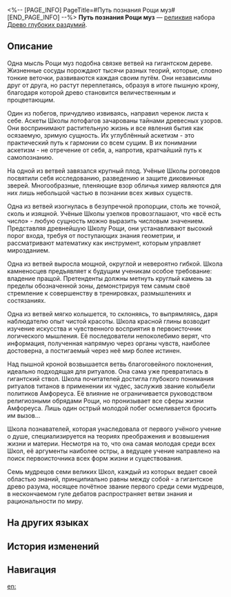 <%-- [PAGE_INFO]
PageTitle=#Путь познания Рощи муз#
[END_PAGE_INFO] --%>
{{Реликвия Инфобокс
|id          = 63206
|Изображение = Предмет Путь познания Рощи муз.png
|Набор       = Древо глубоких раздумий
|Предмет     = Соединительная вязь
|Упоминания  = 
}}
{{Описание|Золотые нити и лианы сплетают познавательную сеть Рощи, становясь линией жизни для обмена достижениями между Школами. Информация проникает через корневую систему, странствует по сосудам, подвергается анализу и структурированию. И наконец превращается в каплю росы, растворяющуюся в бассейне Библиотеки дружбы.}}
'''Путь познания Рощи муз''' — [[реликвия]] набора [[Древо глубоких раздумий]].

==Описание==
Одна мысль Рощи муз подобна связке ветвей на гигантском дереве. Жизненные сосуды порождают тысячи разных теорий, которые, словно тонкие веточки, развиваются каждая своим путём. Они независимы друг от друга, но растут переплетаясь, образуя в итоге пышную крону, благодаря которой древо становится величественным и процветающим.

Один из побегов, причудливо извиваясь, направил черенок листа к себе. Аскеты Школы лотофагов зачарованы тайнами древесных узоров. Они воспринимают растительную жизнь и все явления бытия как осязаемую, зримую сущность. Их углублённый аскетизм - это практический путь к гармонии со всем сущим. В их понимании аскетизм - не отречение от себя, а, напротив, кратчайший путь к самопознанию.

На одной из ветвей завязался крупный плод. Учёные Школы роговедов посвятили себя исследованию, разведению и защите диковинных зверей. Многообразные, пленяющие взор обличья химер являются для них лишь небольшой частью в познании всех живых существ.

Одна из ветвей изогнулась в безупречной пропорции, столь же точной, сколь и изящной. Учёные Школы узелков провозглашают, что «всё есть число» - любую сущность можно выразить числовым значением. Представляя древнейшую Школу Рощи, они устанавливают высокий порог входа, требуя от поступающих знания геометрии, и рассматривают математику как инструмент, которым {{Rubi|Керкес|титан разума}} управляет мирозданием.

Одна из ветвей выросла мощной, округлой и невероятно гибкой. Школа камненосцев предъявляет к будущим ученикам особое требование: владение пращой. Претенденты должны метнуть круглый камень за пределы обозначенной зоны, демонстрируя тем самым своё стремление к совершенству в тренировках, размышлениях и состязаниях.

Одна из ветвей мягко колышется, то склоняясь, то выпрямляясь, даря наблюдателю опыт чистой красоты. Школа красной глины возводит изучение искусства и чувственного восприятия в первоисточник логического мышления. Её последователи непоколебимо верят, что информация, полученная напрямую через органы чувств, наиболее достоверна, а постигаемый через неё мир более истинен.

Над пышной кроной возвышается ветвь благоговейного поклонения, идеально подходящая для ритуалов. Она сама уже превратилась в гигантский ствол. Школа почитателей достигла глубокого понимания ритуалов титанов в применении их чудес, заслужив звание колыбели политиков Амфореуса. Её влияние не ограничивается руководством религиозными обрядами Рощи, но пронизывает все сферы жизни Амфореуса. Лишь один острый молодой побег осмеливается бросить им вызов...

Школа познавателей, которая унаследовала от первого учёного учение о душе, специализируется на теориях преображения и возвышения жизни и материи. Несмотря на то, что она самая молодая среди всех Школ, её аргументы наиболее остры, а ведущее учение направлено на поиск первоисточника всех форм жизни и существования.

Семь мудрецов семи великих Школ, каждый из которых ведает своей областью знаний, принципиально равны между собой - а гигантское древо разума, носящее почётное звание первого среди семи мудрецов, в нескончаемом гуле дебатов распространяет ветви знания и рациональности по миру.

==На других языках==
{{На других языках
|en   = Grove of Epiphany's Interwoven Veins
|zhs  = 神悟树庭的联识叶路
|zht  = 神悟樹庭的聯識葉路
|ja   = {{Rubi|神悟|しんご}}の{{Rubi|樹庭|じゅてい}}の{{Rubi|知|ち}}を{{Rubi|繋|つな}}ぐ{{Rubi|樹路|じゅろ}}
|ko   = 깨달음의 나무 정원의 지식을 잇는 잎사귀 길
|es   = Circuito foliar del Soto de las Musas
|fr   = Circuit foliaire du Bosquet de l'épiphanie
|ru   = Путь познания Рощи муз
|th   = Grove of Epiphany's Interwoven Veins
|vi   = Cành Lá Tri Thức Của Điện Cây Giác Ngộ
|de   = Verbindungsnetz des Hains der Erleuchtung
|id   = Grove of Epiphany's Interwoven Veins
|pt   = Veias Interligadas do Bosque da Epifania
}}

==История изменений==
{{История изменений|3.5}}

==Навигация==
{{Набор Реликвий Навбокс|Древо глубоких раздумий}}

[[en:]]